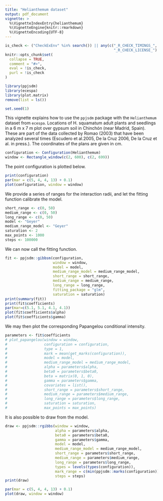 ```yaml
---
title: "Helianthemum dataset"
output: pdf_document
vignette: >
  %\VignetteIndexEntry{helianthemum}
  %\VignetteEngine{knitr::rmarkdown}
  %\VignetteEncoding{UTF-8}
---
```

  
```r
is_check <- ("CheckExEnv" %in% search()) || any(c("_R_CHECK_TIMINGS_",
                                                  "_R_CHECK_LICENSE_") %in% names(Sys.getenv()))
knitr::opts_chunk$set(
  collapse = TRUE,
  comment = "#>",
  eval = !is_check,
  purl = !is_check
)

```

```r
library(ppjsdm)
library(ecespa)
library(plot.matrix)
remove(list = ls())

set.seed(1)
```

This vignette explains how to use the `ppjsdm` package with the `Helianthemum` dataset from `ecespa`.
Locations of H. squamatum adult plants and seedlings in a 6 m x 7 m plot over gypsum soil in Chinchón (near Madrid, Spain). 
These are part of the data collected by Romao (2003) that have been analyzed several times (Escudero et al.2005, De la Cruz 2006, De la Cruz et al. in press.). 
The coordinates of the plans are given in cm.

```r
configuration <- Configuration(Helianthemum)
window <- Rectangle_window(c(2, 600), c(2, 699))
```

The point configuration is plotted below.

```r
print(configuration)
par(mar = c(5, 4, 4, 13) + 0.1)
plot(configuration, window = window)
```

We provide a series of ranges for the interaction radii, and let the fitting function calibrate the model.

```r
short_range <- c(0, 50)
medium_range <- c(0, 50)
long_range <- c(0, 50)
model <- "Geyer"
medium_range_model <- "Geyer"
saturation <- 2
max_points <- 1000
steps <- 100000
```

We can now call the fitting function.

```r
fit <- ppjsdm::gibbsm(configuration, 
                      window = window, 
                      model = model,
                      medium_range_model = medium_range_model,
                      short_range = short_range,
                      medium_range = medium_range,
                      long_range = long_range,
                      fitting_package = "glm",
                      saturation = saturation)
print(summary(fit))
print(fit$coefficients)
par(mar=c(5.1, 5.1, 4.1, 4.1))
plot(fit$coefficients$alpha)
plot(fit$coefficients$gamma)
```

We may then plot the corresponding Papangelou conditional intensity.

```r
parameters <- fit$coefficients
# plot_papangelou(window = window,
#                 configuration = configuration,
#                 type = 1, 
#                 mark = mean(get_marks(configuration)),
#                 model = model, 
#                 medium_range_model = medium_range_model, 
#                 alpha = parameters$alpha, 
#                 beta0 = parameters$beta0, 
#                 beta = matrix(0, 1, 0), 
#                 gamma = parameters$gamma, 
#                 covariates = list(), 
#                 short_range = parameters$short_range, 
#                 medium_range = parameters$medium_range, 
#                 long_range = parameters$long_range, 
#                 saturation = saturation,
#                 max_points = max_points) 
```

It is also possible to draw from the model.

```r
draw <- ppjsdm::rgibbs(window = window,
                       alpha = parameters$alpha,
                       beta0 = parameters$beta0,
                       gamma = parameters$gamma,
                       model = model,
                       medium_range_model = medium_range_model,
                       short_range = parameters$short_range,
                       medium_range = parameters$medium_range,
                       long_range = parameters$long_range,
                       types = levels(types(configuration)),
                       mark_range = c(min(ppjsdm::marks(configuration)), max(ppjsdm::marks(configuration))),
                       steps = steps)
print(draw)

par(mar = c(5, 4, 4, 13) + 0.1)
plot(draw, window = window)
```
